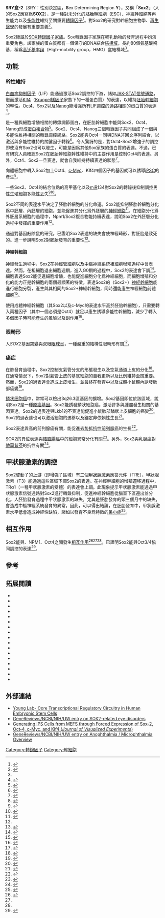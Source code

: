 {{Infobox_gene}}
'''SRY盒-2'''（SRY：性別決定區，'''S'''ex Determining '''R'''egion '''Y'''），又稱「'''Sox2'''」（人的Sox2應寫爲'''SOX2'''），是一種對未分化的[[胚胎幹細胞|胚胎幹細胞]]（ESC）、神經幹細胞等再生能力以及[[細胞潛能|多能性]]維持至關重要[[轉錄因子|轉錄因子]]<ref name=":0">{{Cite web|url = http://www.ncbi.nlm.nih.gov/gene/6657|title = SOX2|date = |accessdate = |website = |publisher = NCBI|archive-date = 2016-01-05|archive-url = https://web.archive.org/web/20160105122858/http://www.ncbi.nlm.nih.gov/gene/6657|dead-url = no}}</ref>。對Sox2的研究對幹細胞生物學、[[再生醫學|再生醫學]]的發展有重要意義<ref name="pmid20016762">{{cite journal | vauthors = Rizzino A | title = Sox2 and Oct-3/4: a versatile pair of master regulators that orchestrate the self-renewal and pluripotency of embryonic stem cells | journal = Wiley Interdisciplinary Reviews. Systems Biology and Medicine | volume = 1 | issue = 2 | pages = 228–36 | year = 2009 | pmid = 20016762 | pmc = 2794141 | doi = 10.1002/wsbm.12 }}</ref>。

Sox2隸屬於[[SOX基因家族|SOX]][[轉錄因子|轉錄因子]][[蛋白質家族|家族]]。Sox轉錄因子家族在哺乳動物的發育過程中扮演重要角色。該家族的蛋白質都有一個保守的DNA結合[[結構域|結構域]]，長約80個氨基酸殘基，稱爲[[高迁移率组|高迁移率组]]（High-mobility group，HMG）盒結構域<ref name=":0" />。

== 功能 ==
=== 幹性維持 ===
[[白血病抑制因子|白血病抑制因子]]（LIF）能通過激活Sox2調控的下游，諸如[[JAK-STAT信號通路|JAK-STAT信號通路]]，繼而激活[[Klf4|Klf4]]（[[Kruppel樣因子|Kruppel樣因子]]家族下的一種蛋白質）的表達，以維持[[胚胎幹細胞|胚胎幹細胞]]的幹性。[[Oct4|Oct4]]、Sox2以及[[Nanog|Nanog]]能增強所有LIF調控的通路相關的蛋白質的表達<ref name="pmid19571885">{{cite journal | vauthors = Niwa H, Ogawa K, Shimosato D, Adachi K | title = A parallel circuit of LIF signalling pathways maintains pluripotency of mouse ES cells | journal = Nature | volume = 460 | issue = 7251 | pages = 118–22 | date = July 2009 | pmid = 19571885 | doi = 10.1038/nature08113 }}</ref>。

{{link-en|Npm1|Npm1}}是一種與細胞增殖相關的轉錄調節蛋白，在胚胎幹細胞中能與Sox2、Oct4、Nanog形成[[蛋白複合物|蛋白複合物]]<ref name="pmid21076177">{{cite journal | vauthors = Johansson H, Simonsson S | title = Core transcription factors, Oct4, Sox2 and Nanog, individually form complexes with nucleophosmin (Npm1) to control embryonic stem (ES) cell fate determination | journal = Aging | volume = 2 | issue = 11 | pages = 815–22 | date = November 2010 | pmid = 21076177 | pmc = 3006024 | doi = 10.18632/aging.100222 }}</ref>。Sox2、Oct4、Nanog三個轉錄因子共同組成了一個與多能性維持相關的轉錄調控網絡。Sox2能與Oct4一同與DNA非回文序列結合，以激活與多能性維持的關鍵因子轉錄<ref name="Chambers_Tomlinson_2009">{{cite journal | vauthors = Chambers I, Tomlinson SR | title = The transcriptional foundation of pluripotency | journal = Development | volume = 136 | issue = 14 | pages = 2311–22 | date = July 2009 | pmid = 19542351 | pmc = 2729344 | doi = 10.1242/dev.024398 }}</ref>。令人驚訝的是，對Oct4-Sox2增強子的調控即使沒有Sox2也可以發生，可能是因爲其他Sox家族的蛋白質的表達。不過，已有研究人員確認Sox2在胚胎幹細胞幹性維持中的主要作用是控制Oct4的表達。另外，Oct4、Sox2一旦表達，就會自我維持持續表達的狀態<ref name="pmid17515932">{{cite journal | vauthors = Masui S, Nakatake Y, Toyooka Y, Shimosato D, Yagi R, Takahashi K, Okochi H, Okuda A, Matoba R, Sharov AA, Ko MS, Niwa H | title = Pluripotency governed by Sox2 via regulation of Oct3/4 expression in mouse embryonic stem cells | journal = Nature Cell Biology | volume = 9 | issue = 6 | pages = 625–35 | date = June 2007 | pmid = 17515932 | doi = 10.1038/ncb1589 }}</ref>。

向體細胞中轉入Sox2加上Oct4、[[c-Myc|c-Myc]]、Klf4四個因子的基因就可以誘導[[iPSC|iPSC]]的產生<ref name="Takahashi_Yamanaka_2006">{{cite journal | vauthors = Takahashi K, Yamanaka S | title = Induction of pluripotent stem cells from mouse embryonic and adult fibroblast cultures by defined factors | journal = Cell | volume = 126 | issue = 4 | pages = 663–76 | date = August 2006 | pmid = 16904174 | doi = 10.1016/j.cell.2006.07.024 }}</ref>。

一些Sox2、Oct4的結合位點的高甲基化以及[[miRNA|miR]]134對Sox2的轉錄後抑制調控男性生殖細胞多能性丟失<ref name="Imamura_2006">{{cite journal | vauthors = Imamura M, Miura K, Iwabuchi K, Ichisaka T, Nakagawa M, Lee J, Kanatsu-Shinohara M, Shinohara T, Yamanaka S | title = Transcriptional repression and DNA hypermethylation of a small set of ES cell marker genes in male germline stem cells | journal = BMC Developmental Biology | volume = 6 | issue =  | pages = 34 | year = 2006 | pmid = 16859545 | pmc = 1564388 | doi = 10.1186/1471-213X-6-34 }}</ref><ref name="Tay_2008">{{cite journal | vauthors = Tay Y, Zhang J, Thomson AM, Lim B, Rigoutsos I | title = MicroRNAs to Nanog, Oct4 and Sox2 coding regions modulate embryonic stem cell differentiation | journal = Nature | volume = 455 | issue = 7216 | pages = 1124–8 | date = October 2008 | pmid = 18806776 | doi = 10.1038/nature07299 }}</ref>。

Sox2不同的表達水平決定了胚胎幹細胞的分化命運。Sox2能抑制胚胎幹細胞分化爲中胚層、內胚層的細胞，並能促進其分化爲外胚層的[[神經細胞|神經細胞]]<ref name="Thomson_2011">{{cite journal | vauthors = Thomson M, Liu SJ, Zou LN, Smith Z, Meissner A, Ramanathan S | title = Pluripotency factors in embryonic stem cells regulate differentiation into germ layers | journal = Cell | volume = 145 | issue = 6 | pages = 875–89 | date = June 2011 | pmid = 21663792 | doi = 10.1016/j.cell.2011.05.017 }}</ref>。在細胞分化爲外胚層系細胞的過程中，Npm1/Sox2複合物能持續表達，說明Sox2在外胚層分化過程中發揮的重要作用<ref name="pmid21076177" />。

通過對基因敲除鼠的研究，已證明Sox2表達的缺失會使神經畸形，對胚胎是致死的。進一步說明Sox2對胚胎發育的重要性<ref name="Feri_et_al_2004">{{cite journal | vauthors = Ferri AL, Cavallaro M, Braida D, Di Cristofano A, Canta A, Vezzani A, Ottolenghi S, Pandolfi PP, Sala M, DeBiasi S, Nicolis SK | title = Sox2 deficiency causes neurodegeneration and impaired neurogenesis in the adult mouse brain | journal = Development | volume = 131 | issue = 15 | pages = 3805–19 | date = August 2004 | pmid = 15240551 | doi = 10.1242/dev.01204 }}</ref>。

====神經幹細胞====
[[神經發生|神經發生]]過程中，Sox2在[[神經管|神經管]]細胞以及[[中樞神經系統|中樞神經系統]]祖細胞增殖過程中會表達。然而，在祖細胞退出細胞週期，進入G0期的過程中，Sox2的表達會下調<ref name="Graham">{{cite journal | vauthors = Graham V, Khudyakov J, Ellis P, Pevny L | title = SOX2 functions to maintain neural progenitor identity | journal = Neuron | volume = 39 | issue = 5 | pages = 749–65 | date = August 2003 | pmid = 12948443 | doi = 10.1016/S0896-6273(03)00497-5 }}</ref>。細胞表達Sox2能促進細胞增殖，也能促進細胞分化爲神經細胞，而細胞增殖和分化的能力正是幹細胞的兩個最顯著的特徵。表達Sox2的（Sox2+）[[神經幹細胞|神經幹細胞]]能進行細胞分裂，產生與其相同的Sox2+神經幹細胞，同時還能產生神經細胞前體細胞<ref name="Suh_2007">{{cite journal | vauthors = Suh H, Consiglio A, Ray J, Sawai T, D'Amour KA, Gage FH | title = In vivo fate analysis reveals the multipotent and self-renewal capacities of Sox2+ neural stem cells in the adult hippocampus | journal = Cell Stem Cell | volume = 1 | issue = 5 | pages = 515–28 | date = November 2007 | pmid = 18371391 | pmc = 2185820 | doi = 10.1016/j.stem.2007.09.002 }}</ref>。

使用成體神經幹細胞（其Sox2以及c-Myc的表達水平高於胚胎幹細胞），只需要轉入兩種因子（其中一個必須是Oct4）就足以產生誘導多能性幹細胞，減少了轉入多個因子時可能產生的風險以及副作用<ref name="pmid18594515">{{cite journal | vauthors = Kim JB, Zaehres H, Wu G, Gentile L, Ko K, Sebastiano V, Araúzo-Bravo MJ, Ruau D, Han DW, Zenke M, Schöler HR | title = Pluripotent stem cells induced from adult neural stem cells by reprogramming with two factors | journal = Nature | volume = 454 | issue = 7204 | pages = 646–50 | date = July 2008 | pmid = 18594515 | doi = 10.1038/nature07061 }}</ref>。

=== 眼畸形 ===
人''SOX2''基因突變與双眼[[眼球炎|眼球炎]]，一種嚴重的結構性眼畸形有關<ref name="entrez">{{cite web| title = Entrez Gene: SOX2 SRY (sex determining region Y)-box 2| url = http://www.ncbi.nlm.nih.gov/sites/entrez?Db=gene&Cmd=ShowDetailView&TermToSearch=6657| accessdate = | archive-date = 2010-04-13| archive-url = https://web.archive.org/web/20100413033139/http://www.ncbi.nlm.nih.gov/sites/entrez?Db=gene&Cmd=ShowDetailView&TermToSearch=6657| dead-url = no}}</ref>。

===癌症===
在肺發育過程中，Sox2控制支氣管分支的形態發生以及空氣通道上皮的分化<ref name="Gontan_2008">{{cite journal | vauthors = Gontan C, de Munck A, Vermeij M, Grosveld F, Tibboel D, Rottier R | title = Sox2 is important for two crucial processes in lung development: branching morphogenesis and epithelial cell differentiation | journal = Developmental Biology | volume = 317 | issue = 1 | pages = 296–309 | date = May 2008 | pmid = 18374910 | doi = 10.1016/j.ydbio.2008.02.035 }}</ref>。在通常情況下，Sox2對氣管上皮的基底細胞的自我更新以及比例維持至關重要。然而，Sox2的過表達會造成上皮增生，並最終在發育中以及成體小鼠體內誘發肺部癌變<ref name="Lu_2010">{{cite journal | vauthors = Lu Y, Futtner C, Rock JR, Xu X, Whitworth W, Hogan BL, Onaitis MW | title = Evidence that SOX2 overexpression is oncogenic in the lung | journal = PLoS ONE | volume = 5 | issue = 6 | pages = e11022 | year = 2010 | pmid = 20548776 | pmc = 2883553 | doi = 10.1371/journal.pone.0011022 }}</ref>。

[[鳞状细胞癌|鳞状细胞癌]]中，常常可以檢出3q26.3區基因的擴增。''Sox2''基因即位於該區域，說明Sox2是一種[[原癌基因|原癌基因]]。Sox2能誘發鱗狀細胞癌，激活許多與腫瘤發生相關的基因表達。Sox2的過表達與Lkb1的不表達能促進小鼠肺部鱗狀上皮細胞的癌變<ref>{{cite journal | vauthors = Mukhopadhyay A, Berrett KC, Kc U, Clair PM, Pop SM, Carr SR, Witt BL, Oliver TG | title = Sox2 cooperates with Lkb1 loss in a mouse model of squamous cell lung cancer | journal = Cell Reports | volume = 8 | issue = 1 | pages = 40–9 | date = July 2014 | pmid = 24953650 | doi = 10.1016/j.celrep.2014.05.036 }}</ref>。Sox2的過表達也可以激活細胞的遷移以及錨定非依賴性生長<ref name="Hussenet_2010">{{cite journal | vauthors = Hussenet T, Dali S, Exinger J, Monga B, Jost B, Dembelé D, Martinet N, Thibault C, Huelsken J, Brambilla E, du Manoir S | title = SOX2 is an oncogene activated by recurrent 3q26.3 amplifications in human lung squamous cell carcinomas | journal = PLoS ONE | volume = 5 | issue = 1 | pages = e8960 | year = 2010 | pmid = 20126410 | pmc = 2813300 | doi = 10.1371/journal.pone.0008960 }}</ref>。

Sox2表達與高{{link-en|格里森分级|gleason grade}}的前列腺癌有關，能促進[[去势抵抗性前列腺癌|去势抵抗性前列腺癌]]的生長<ref name="Kregel_2013">{{cite journal | vauthors = Kregel S, Kiriluk KJ, Rosen AM, Cai Y, Reyes EE, Otto KB, Tom W, Paner GP, Szmulewitz RZ, Vander Griend DJ | title = Sox2 is an androgen receptor-repressed gene that promotes castration-resistant prostate cancer | journal = PLoS ONE | volume = 8 | issue = 1 | pages = e53701 | year = 2013 | pmid = 23326489 | pmc = 3543364 | doi = 10.1371/journal.pone.0053701 }}</ref>。

SOX2的異位表達與[[結直腸癌|結直腸癌]]中的細胞異常分化有關<ref name="pmid17136346">{{cite journal | vauthors = Tani Y, Akiyama Y, Fukamachi H, Yanagihara K, Yuasa Y | title = Transcription factor SOX2 up-regulates stomach-specific pepsinogen A gene expression | journal = Journal of Cancer Research and Clinical Oncology | volume = 133 | issue = 4 | pages = 263–9 | date = April 2007 | pmid = 17136346 | doi = 10.1007/s00432-006-0165-x }}</ref>。另外，Sox2與乳腺癌對[[他莫昔芬|他莫昔芬]]的抗性有關<ref>{{cite journal | vauthors = Piva M, Domenici G, Iriondo O, Rábano M, Simões BM, Comaills V, Barredo I, López-Ruiz JA, Zabalza I, Kypta R, ((Vivanco Md)) | title = Sox2 promotes tamoxifen resistance in breast cancer cells | journal = EMBO Molecular Medicine | volume = 6 | issue = 1 | pages = 66–79 | date = January 2014 | pmid = 24178749 | doi = 10.1002/emmm.201303411 | pmc=3936493}}</ref>。

== 甲狀腺激素的調控==
Sox2啓動子的上游（即增強子區域）有三個[[甲狀腺激素|甲狀腺激素]]應答元件（TRE），甲狀腺激素（T3）能通過這些區域下調Sox2的表達。在神經幹細胞的增殖遷移過程中，TRα1（一種甲狀腺激素的受體）的表達會上調。此現象提示甲狀腺激素能通過甲狀腺激素信號通路對Sox2進行轉錄抑制，促進神經幹細胞從腦室下區遷出並分化。人胚胎發育過程中甲狀腺激素的缺失，尤其是胚胎發育的頭三個月中的缺失，會造成中樞神經系統發育的異常。因此，可以得出結論，在胚胎發育中，甲狀腺激素水平低會造成神經性缺陷，諸如以發育不良爲特徵的[[呆小症|呆小症]]<ref name="pmid22560077">{{cite journal | vauthors = López-Juárez A, Remaud S, Hassani Z, Jolivet P, Pierre Simons J, Sontag T, Yoshikawa K, Price J, Morvan-Dubois G, Demeneix BA | title = Thyroid hormone signaling acts as a neurogenic switch by repressing Sox2 in the adult neural stem cell niche | journal = Cell Stem Cell | volume = 10 | issue = 5 | pages = 531–43 | date = May 2012 | pmid = 22560077 | doi = 10.1016/j.stem.2012.04.008 }}</ref>。

== 相互作用 ==
Sox2能與{{Link-en|Pax6|Pax6}}、NPM1、Oct4之間發生[[蛋白質相互作用|相互作用]]<ref name="pmid12710953">{{cite journal | vauthors = Aota S, Nakajima N, Sakamoto R, Watanabe S, Ibaraki N, Okazaki K | title = Pax6 autoregulation mediated by direct interaction of Pax6 protein with the head surface ectoderm-specific enhancer of the mouse Pax6 gene | journal = Developmental Biology | volume = 257 | issue = 1 | pages = 1–13 | date = May 2003 | pmid = 12710953 | doi = 10.1016/S0012-1606(03)00058-7 }}</ref><ref name="pmid19571885" /><ref name="Chambers_Tomlinson_2009" />。已證明Sox2能與Oct3/4協同調控{{link-en|Rex1|Rex1}}的表達<ref name="pmid16714766">{{cite journal | vauthors = Shi W, Wang H, Pan G, Geng Y, Guo Y, Pei D | title = Regulation of the pluripotency marker Rex-1 by Nanog and Sox2 | journal = Journal of Biological Chemistry | volume = 281 | issue = 33 | pages = 23319–25 | date = August 2006 | pmid = 16714766 | doi = 10.1074/jbc.M601811200 }}</ref>。

== 參考 ==
{{reflist|2}}

== 拓展閱讀 ==
{{refbegin|35em}}

* {{cite journal | vauthors = Kamachi Y, Uchikawa M, Kondoh H | title = Pairing SOX off: with partners in the regulation of embryonic development | journal = Trends in Genetics | volume = 16 | issue = 4 | pages = 182–7 | date = April 2000 | pmid = 10729834 | doi = 10.1016/S0168-9525(99)01955-1 }}
* {{cite journal | vauthors = Schepers GE, Teasdale RD, Koopman P | title = Twenty pairs of sox: extent, homology, and nomenclature of the mouse and human sox transcription factor gene families | journal = Developmental Cell | volume = 3 | issue = 2 | pages = 167–70 | date = August 2002 | pmid = 12194848 | doi = 10.1016/S1534-5807(02)00223-X }}
* {{cite journal | vauthors = Hever AM, Williamson KA, van Heyningen V | title = Developmental malformations of the eye: the role of PAX6, SOX2 and OTX2 | journal = Clinical Genetics | volume = 69 | issue = 6 | pages = 459–70 | date = June 2006 | pmid = 16712695 | doi = 10.1111/j.1399-0004.2006.00619.x }}
* {{cite journal | vauthors = Yuan H, Corbi N, Basilico C, Dailey L | title = Developmental-specific activity of the FGF-4 enhancer requires the synergistic action of Sox2 and Oct-3 | journal = Genes & Development | volume = 9 | issue = 21 | pages = 2635–45 | date = November 1995 | pmid = 7590241 | doi = 10.1101/gad.9.21.2635 }}
* {{cite journal | vauthors = Stevanovic M, Zuffardi O, Collignon J, Lovell-Badge R, Goodfellow P | title = The cDNA sequence and chromosomal location of the human SOX2 gene | journal = Mammalian Genome | volume = 5 | issue = 10 | pages = 640–2 | date = October 1994 | pmid = 7849401 | doi = 10.1007/BF00411460 }}
* {{cite journal | vauthors = Bonaldo MF, Lennon G, Soares MB | title = Normalization and subtraction: two approaches to facilitate gene discovery | journal = Genome Research | volume = 6 | issue = 9 | pages = 791–806 | date = September 1996 | pmid = 8889548 | doi = 10.1101/gr.6.9.791 }}
* {{cite journal | vauthors = Helland R, Berglund GI, Otlewski J, Apostoluk W, Andersen OA, Willassen NP, Smalås AO | title = High-resolution structures of three new trypsin-squash-inhibitor complexes: a detailed comparison with other trypsins and their complexes | journal = Acta Crystallographica Section D | volume = 55 | issue = Pt 1 | pages = 139–48 | date = January 1999 | pmid = 10089404 | doi = 10.1107/S090744499801052X }}
* {{cite journal | vauthors = Güre AO, Stockert E, Scanlan MJ, Keresztes RS, Jäger D, Altorki NK, Old LJ, Chen YT | title = Serological identification of embryonic neural proteins as highly immunogenic tumor antigens in small cell lung cancer | journal = Proceedings of the National Academy of Sciences of the United States of America | volume = 97 | issue = 8 | pages = 4198–203 | date = April 2000 | pmid = 10760287 | pmc = 18195 | doi = 10.1073/pnas.97.8.4198 }}
* {{cite journal | vauthors = Ambrosetti DC, Schöler HR, Dailey L, Basilico C | title = Modulation of the activity of multiple transcriptional activation domains by the DNA binding domains mediates the synergistic action of Sox2 and Oct-3 on the fibroblast growth factor-4 enhancer | journal = The Journal of Biological Chemistry | volume = 275 | issue = 30 | pages = 23387–97 | date = July 2000 | pmid = 10801796 | doi = 10.1074/jbc.M000932200 }}
* {{cite journal | vauthors = Kamachi Y, Uchikawa M, Tanouchi A, Sekido R, Kondoh H | title = Pax6 and SOX2 form a co-DNA-binding partner complex that regulates initiation of lens development | journal = Genes & Development | volume = 15 | issue = 10 | pages = 1272–86 | date = May 2001 | pmid = 11358870 | pmc = 313803 | doi = 10.1101/gad.887101 }}
* {{cite journal | vauthors = Fantes J, Ragge NK, Lynch SA, McGill NI, Collin JR, Howard-Peebles PN, Hayward C, Vivian AJ, Williamson K, van Heyningen V, FitzPatrick DR | title = Mutations in SOX2 cause anophthalmia | journal = Nature Genetics | volume = 33 | issue = 4 | pages = 461–3 | date = April 2003 | pmid = 12612584 | doi = 10.1038/ng1120 }}
* {{cite journal | vauthors = Wiebe MS, Nowling TK, Rizzino A | title = Identification of novel domains within Sox-2 and Sox-11 involved in autoinhibition of DNA binding and partnership specificity | journal = Journal of Biological Chemistry | volume = 278 | issue = 20 | pages = 17901–11 | date = May 2003 | pmid = 12637543 | doi = 10.1074/jbc.M212211200 }}
* {{cite journal | vauthors = Aota S, Nakajima N, Sakamoto R, Watanabe S, Ibaraki N, Okazaki K | title = Pax6 autoregulation mediated by direct interaction of Pax6 protein with the head surface ectoderm-specific enhancer of the mouse Pax6 gene | journal = Developmental Biology | volume = 257 | issue = 1 | pages = 1–13 | date = May 2003 | pmid = 12710953 | doi = 10.1016/S0012-1606(03)00058-7 }}
* {{cite journal | vauthors = Schepers G, Wilson M, Wilhelm D, Koopman P | title = SOX8 is expressed during testis differentiation in mice and synergizes with SF1 to activate the Amh promoter in vitro | journal = Journal of Biological Chemistry | volume = 278 | issue = 30 | pages = 28101–8 | date = July 2003 | pmid = 12732652 | doi = 10.1074/jbc.M304067200 }}
* {{cite journal | vauthors = Reményi A, Lins K, Nissen LJ, Reinbold R, Schöler HR, Wilmanns M | title = Crystal structure of a POU/HMG/DNA ternary complex suggests differential assembly of Oct4 and Sox2 on two enhancers | journal = Genes & Development | volume = 17 | issue = 16 | pages = 2048–59 | date = August 2003 | pmid = 12923055 | pmc = 196258 | doi = 10.1101/gad.269303 }}
* {{cite journal | vauthors = Williams DC, Cai M, Clore GM | title = Molecular basis for synergistic transcriptional activation by Oct1 and Sox2 revealed from the solution structure of the 42-kDa Oct1.Sox2.Hoxb1-DNA ternary transcription factor complex | journal = Journal of Biological Chemistry | volume = 279 | issue = 2 | pages = 1449–57 | date = January 2004 | pmid = 14559893 | doi = 10.1074/jbc.M309790200 }}
* {{cite journal | vauthors = Tsukamoto T, Inada K, Tanaka H, Mizoshita T, Mihara M, Ushijima T, Yamamura Y, Nakamura S, Tatematsu M | title = Down-regulation of a gastric transcription factor, Sox2, and ectopic expression of intestinal homeobox genes, Cdx1 and Cdx2: inverse correlation during progression from gastric/intestinal-mixed to complete intestinal metaplasia | journal = Journal of Cancer Research and Clinical Oncology | volume = 130 | issue = 3 | pages = 135–45 | date = March 2004 | pmid = 14655050 | doi = 10.1007/s00432-003-0519-6 }}
{{refend}}

== 外部連結 ==
* [https://web.archive.org/web/20090628185523/http://jura.wi.mit.edu/young_public/hESregulation/index.html Young Lab- Core Transcriptional Regulatory Circuitry in Human Embryonic Stem Cells]
* [http://www.ncbi.nlm.nih.gov/bookshelf/br.fcgi?book=gene&part=sox2  GeneReviews/NCBI/NIH/UW entry on SOX2-related eye disorders]{{Wayback|url=http://www.ncbi.nlm.nih.gov/bookshelf/br.fcgi?book=gene&part=sox2 |date=20100304112643 }}
* [http://www.jove.com/index/details.stp?ID=734 Generating iPS Cells from MEFS through Forced Expression of Sox-2, Oct-4, c-Myc, and Klf4 (''Journal of Visualized Experiments'')]{{Wayback|url=http://www.jove.com/index/details.stp?ID=734 |date=20080409111706 }}
* [http://www.ncbi.nlm.nih.gov/books/NBK1378/  GeneReviews/NCBI/NIH/UW entry on Anophthalmia / Microphthalmia Overview]{{Wayback|url=http://www.ncbi.nlm.nih.gov/books/NBK1378/ |date=20170118124532 }}
 
{{PDB Gallery|geneid=6657}}
{{Transcription factors|g4}}

[[Category:轉錄因子|Category:轉錄因子]]
[[Category:幹細胞|Category:幹細胞]]